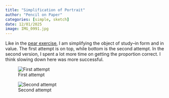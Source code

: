 ```yaml
---
title: "Simplification of Portrait"
author: "Pencil on Paper"
categories: [simple, sketch]
date: 12/01/2025
image: IMG_0991.jpg 
---
```


Like in the [pear exercise](../2025-01-08-pear/index), I am simplifying the object of study–in form and in value. The first attempt is on top, while bottom is the second attempt. In the second version, I spent a lot more time on getting the proportion correct. I think slowing down here was more successful.

![First attempt](IMG_0992.JPG)

![Second attempt](IMG_0991.jpg)

